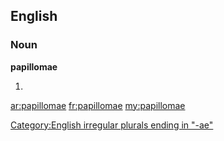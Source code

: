 ==English==

===Noun===
'''papillomae'''

# {{plural of|[[papilloma]]}}

[[Category:English irregular plurals ending in "-ae"]]

[[ar:papillomae]]
[[fr:papillomae]]
[[my:papillomae]]